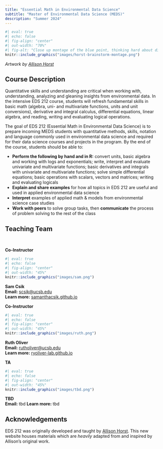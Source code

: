```yaml
---
title: "Essential Math in Environmental Data Science"
subtitle: "Master of Environmental Data Science (MEDS)"
description: "Summer 2024"
---
```


```r
#| eval: true 
#| echo: false
#| fig-align: "center"
#| out-width: "70%" 
#| fig-alt: "Close up montage of the blue point, thinking hard about different ways to calculate an exact slope. In gray text behind them are equations for slope, tangents, delta x, crumpled papers. Finally in the third illustration in the montage, the blue point is holding their arms up in victory with a lightbulb above them and the word 'LIMITS.'"
knitr::include_graphics("images/horst-brainstorm-montage.png")
```

:::{.gray-text .center-text}
*Artwork by [Allison Horst](https://allisonhorst.com/)*
:::

## Course Description

Quantitative skills and understanding are critical when working with, understanding, analyzing and gleaning insights from environmental data. In the intensive EDS 212 course, students will refresh fundamental skills in basic math (algebra, uni- and multivariate functions, units and unit conversions), derivative and integral calculus, differential equations, linear algebra, and reading, writing and evaluating logical operations.

The goal of EDS 212 (Essential Math in Environmental Data Science) is to prepare incoming MEDS students with quantitative methods, skills, notation and language commonly used in environmental data science and required for their data science courses and projects in the program. By the end of the course, students should be able to: 

- **Perform the following by hand and in R:** convert units, basic algebra and working with logs and exponentials; write, interpret and evaluate univariate and multivariate functions; basic derivatives and integrals with univariate and multivariate functions; solve simple differential equations; basic operations with scalars, vectors and matrices; writing and evaluating logicals
- **Explain and share examples** for how all topics in EDS 212 are useful and used in applied environmental data science
- **Interpret** examples of applied math & models from environmental science case studies
- **Work with peers** to solve group tasks, then **communicate** the process of problem solving to the rest of the class


## Teaching Team

<br>

::: {.grid}
::: {.g-col-12 .g-col-md-4}

::: {.center-text .body-text-l}
**Co-Instructor**
:::

```r
#| eval: true 
#| echo: false
#| fig-align: "center"
#| out-width: "45%" 
knitr::include_graphics("images/sam.png")
```

::: {.center-text}
[**Sam Csik**]{.teal-text}  
**Email:** [scsik@ucsb.edu](mailto::scsik@ucsb.edu)  
**Learn more:** [samanthacsik.github.io](https://samanthacsik.github.io/)  
:::

:::

::: {.g-col-12 .g-col-md-4}

::: {.center-text .body-text-l}
**Co-Instructor**
:::

```r
#| eval: true 
#| echo: false
#| fig-align: "center"
#| out-width: "45%" 
knitr::include_graphics("images/ruth.png")
```

::: {.center-text}
[**Ruth Oliver**]{.teal-text}  
**Email:** [rutholiver@ucsb.edu](mailto::rutholiver@ucsb.edu)  
**Learn more:** [ryoliver-lab.github.io](https://ryoliver-lab.github.io/)  
:::

:::

::: {.g-col-12 .g-col-md-4}

::: {.center-text .body-text-l}
**TA**
:::

```r
#| eval: true 
#| echo: false
#| fig-align: "center"
#| out-width: "45%" 
knitr::include_graphics("images/tbd.png")
```

::: {.center-text}
[**TBD**]{.teal-text}  
**Email:** tbd
**Learn more:** tbd
:::

:::
:::

## Acknowledgements

EDS 212 was originally developed and taught by [Allison Horst](https://allisonhorst.github.io/). This new website houses materials which are *heavily* adapted from and inspired by Allison's original work.
